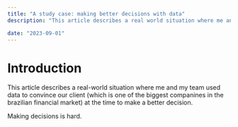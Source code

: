 ```yaml
---
title: "A study case: making better decisions with data"
description: "This article describes a real world situation where me and my team used data to convince a client to do a better decision."

date: "2023-09-01"
---
```


# Introduction

This article describes a real-world situation where me and my team used data
to convince our client (which is one of the biggest companines in the brazilian
financial market) at the time to make a better decision.

Making decisions is hard.